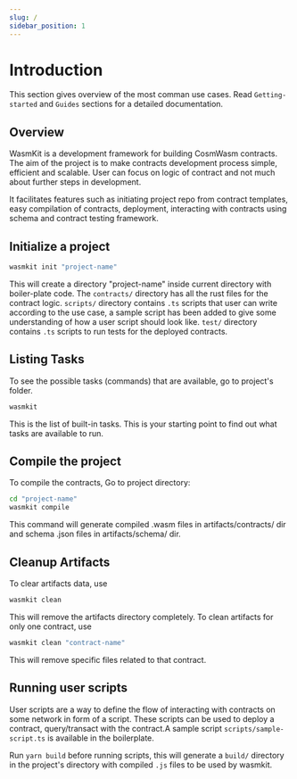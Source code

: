 ```yaml
---
slug: /
sidebar_position: 1
---
```


# Introduction

This section gives overview of the most comman use cases. Read `Getting-started` and `Guides` sections for a detailed documentation.

## Overview

WasmKit is a development framework for building CosmWasm contracts. The aim of the project is to make contracts development process simple, efficient and scalable. User can focus on logic of contract and not much about further steps in development.

It facilitates features such as initiating project repo from contract templates, easy compilation of contracts, deployment, interacting with contracts using schema and contract testing framework.

## Initialize a project

```bash
wasmkit init "project-name"
```

This will create a directory "project-name" inside current directory with boiler-plate code. The `contracts/` directory has all the rust files for the contract logic. `scripts/` directory contains  `.ts` scripts that user can write according to the use case, a sample script has been added to give some understanding of how a user script should look like. `test/` directory contains `.ts` scripts to run tests for the deployed contracts.

## Listing Tasks

To see the possible tasks (commands) that are available, go to project's folder. 

```bash
wasmkit
``` 

This is the list of built-in tasks. This is your starting point to find out what tasks are available to run.

## Compile the project

To compile the contracts, Go to project directory:

```bash
cd "project-name"
wasmkit compile
```

This command will generate compiled .wasm files in artifacts/contracts/ dir and schema .json files in artifacts/schema/ dir.

## Cleanup Artifacts

To clear artifacts data, use

```bash
wasmkit clean
``` 
This will remove the artifacts directory completely. To clean artifacts for only one contract, use

```bash
wasmkit clean "contract-name"
``` 
This will remove specific files related to that contract.


## Running user scripts

User scripts are a way to define the flow of interacting with contracts on some network in form of a script. These scripts can be used to deploy a contract, query/transact with the contract.A sample script `scripts/sample-script.ts` is available in the boilerplate.

Run `yarn build` before running scripts, this will generate a `build/` directory in the project's directory with compiled `.js` files to be used by wasmkit.

